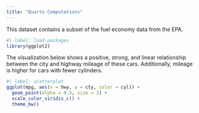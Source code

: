 ```yaml
---
title: "Quarto Computations"
---
```


This dataset contains a subset of the fuel economy data from the EPA.

```r
#| label: load-packages
library(ggplot2)
```

The visualization below shows a positive, strong, and linear relationship between the city and highway mileage of these cars.
Additionally, mileage is higher for cars with fewer cylinders.

```r
#| label: scatterplot
ggplot(mpg, aes(x = hwy, y = cty, color = cyl)) +
  geom_point(alpha = 0.5, size = 2) +
  scale_color_viridis_c() +
  theme_bw()
```
